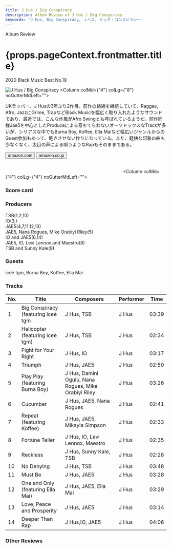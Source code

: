 ```yaml
---
title: J Hus / Big Conspiracy
description: Album Review of J Hus / Big Conspiracy
keywords: 'J Hus, Big Conspiracy, Ｊハス, ビッグ・コンスピラシー'
---
```





<p className="largeP">Album Review</p>
<h1 className="h1--no--margin">{props.pageContext.frontmatter.title}</h1>
<p className="largeP"><Link to="/best50/2020/">2020 Black Music Best No.19</Link></p>

<Row  className="image-card-group">
	<Column colMd={"3"} colLg={"4"} noGutterMdLeft="">
       <ImageCard>

![J Hus / Big Conspiracy](../../images/cd/jhus2L.jpg) 
</ImageCard>
	</Column>
	<Column colMd={"4"} colLg={"8"} noGutterMdLeft="">
	<p>
	UKラッパー、J Husの3年ぶり2作目。前作の路線を継続していて、Raggae, Afro, JazzにGrime, TrapなどBlack Musicを幅広く取り入れたようなサウンドであり、最近では、こんな作風がAfro Swingとも呼ばれているようだ。前作同様Jae5を中心としたProduceによる奇をてらわないオーソドックスなTrackが多いが、シリアスな中でもBurna Boy, Koffee, Ella Maiなど幅広いジャンルからのGuest参加もあって、飽きさせない作りになっている。また、軽快な印象の曲も少なくなく、太目の声による唄うようなRapもそのままである。
	</p>
	<div>
	  <Button href="https://amzn.to/2QB2C8r" kind="primary" size="small" renderIcon={ArrowUpRight24}>
      amazon.com
    </Button>
    <Button href="https://amzn.to/3b7BWW2" kind="secondary" size="small" renderIcon={ArrowUpRight24}>
      amazon.co.jp
    </Button>
	</div>
	<a href="https://geo.music.apple.com/jp/album/big-conspiracy/1497346309?mt=1&app=music&ls=1&at=11lcug" style="display:inline-block;overflow:hidden;background:url(https://linkmaker.itunes.apple.com/ja-jp/lockup.svg?releaseDate=2020-01-24&kind=album&bubble=apple_music&style=mono-black) no-repeat;width:180px;height:45px;"></a>
	<a href="https://geo.music.apple.com/jp/album/big-conspiracy/1497346309?app=itunes&at=11lcug" style="display:inline-block;overflow:hidden;background:url(https://linkmaker.itunes.apple.com/ja-jp/badge-lrg.svg?releaseDate=2020-01-24&kind=album&bubble=itunes_music) no-repeat;width:180px;height:41px;"></a>
	</Column>
</Row>
<Row >
	<Column colMd={"4"} colLg={"4"} noGutterMdLeft="">
<div>
  <h3>Score card</h3>
	<SliderJS1 value="4" />
  <SliderJS2 value="2" />
	<SliderJS3 value="1" />
  <SliderJS4 value="8" />
</div>
</Column>
<Column colMd={"8"} colLg={"8"} noGutterMdLeft="">
<div>
<h3>Producers</h3>
<p>
TSB(1,2,10)
<br/>IO(3,)
<br/>JAE5(4,7,11,12,13)
<br/>JAE5, Nana Rogues, Mike Orabiyi Riley(5)
<br/>IO and JAE5(6,14)
<br/>JAE5, IO, Levi Lennox and Maestro(8)
<br/>TSB and Sunny Kale(9)
</p>
<h3>Guests</h3>
<p>
iceè tgm, Burna Boy, Koffee, Ella Mai
</p>
</div>
</Column>
</Row>

<h3>Tracks</h3>

| No. |	 Title                             |	 Composers                                          | Performer	| Time	|
| --- |	---------------------------------- | ---------------------------------------------------- | --------- | -----	|
|	1	  |	Big Conspiracy (featuring iceè tgm | J Hus, TSB                                          	|	J Hus    	|	03:39	|
|	2	  |	Helicopter (featuring iceè tgm)    | J Hus, TSB                                          	|	J Hus    	|	02:34	|
|	3	  |	Fight for Your Right               | J Hus, IO                                           	|	J Hus    	|	03:17	|
|	4	  |	Triumph                            | J Hus, JAE5                                         	|	J Hus    	|	02:50	|
|	5	  |	Play Play (featuring Burna Boy)    | J Hus, Damini Ogulu, Nana Rogues, Mike Orabiyi Riley	|	J Hus    	|	03:26	|
|	6	  |	Cucumber                           | J Hus, JAE5, Nana Rogues                            	|	J Hus    	|	02:41	|
|	7	  |	Repeat (featuring Koffee)          | J Hus, JAE5, Mikayla Simpson                        	|	J Hus    	|	02:33	|
|	8	  |	Fortune Teller                     | J Hus, IO, Levi Lennox, Maestro                     	|	J Hus    	|	02:35	|
|	9	  |	Reckless                           | J Hus, Sunny Kale, TSB                              	|	J Hus    	|	02:28	|
|	10	|	No Denying                         | J Hus, TSB                                          	|	J Hus    	|	03:48	|
|	11	|	Must Be                            | J Hus, JAE5                                         	|	J Hus    	|	03:28	|
|	12	|	One and Only (featuring Ella Mai)  | J Hus, JAE5, Ella Mai                               	|	J Hus    	|	03:29	|
|	13	|	Love, Peace and Prosperity         | J Hus, JAE5                                         	|	J Hus    	|	03:14	|
|	14	|	Deeper Than Rap                    | J Hus,IO, JAE5                                      	|	J Hus    	|	04:06	|

<h3>Other Reviews</h3>

<Row>
<Column colMd={3} colLg={3} noGutterMdLeft>
<Review1 />
</Column>
</Row>